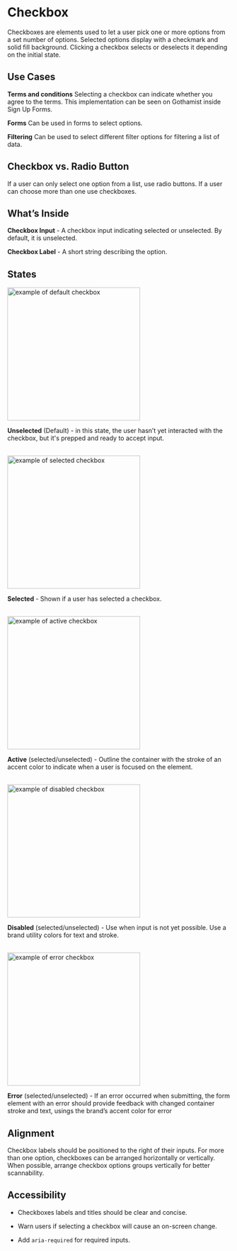 
<Meta title="Components/Atoms/Checkbox"/>


# Checkbox

Checkboxes are elements used to let a user pick one or more options from a set number of options. Selected options display with a checkmark and solid fill background. Clicking a checkbox selects or deselects it depending on the initial state.
  

## Use Cases

  
**Terms and conditions**
Selecting a checkbox can indicate whether you agree to the terms. This implementation can be seen on Gothamist inside Sign Up Forms.

  

**Forms**
Can be used in forms to select options.

  

**Filtering**
Can be used to select different filter options for filtering a list of data.

  
  

## Checkbox vs. Radio Button

If a user can only select one option from a list, use radio buttons. If a user can choose more than one use checkboxes.

  
  
  
  

## What’s Inside

**Checkbox Input** - A checkbox input indicating selected or unselected. By default, it is unselected.

**Checkbox Label** - A short string describing the option.



## States

<img alt="example of default checkbox" src="./images/Molecules-Checkbox-DefaultState.png" width="300" />
  <br/>
  
**Unselected** (Default) - in this state, the user hasn’t yet interacted with the checkbox, but it's prepped and ready to accept input.

  <br/>
<img alt="example of selected checkbox" src="./images/Molecules-Checkbox-SelectedState.png" width="300" />
  <br/>
  
**Selected** - Shown if a user has selected a checkbox.

  <br/>
<img alt="example of active checkbox" src="./images/Molecules-Checkbox-FocusedState.png" width="300" />
  <br/>
  
**Active** (selected/unselected) - Outline the container with the stroke of an accent color to indicate when a user is focused on the element.

  <br/>
  <img alt="example of disabled checkbox" src="./images/Molecules-Checkbox-DisabledState.png" width="300" />
  <br/>
  
**Disabled** (selected/unselected) - Use when input is not yet possible. Use a brand utility colors for text and stroke.

<br/>
<img alt="example of error checkbox" src="./images/Molecules-Checkbox-ErrorState.png" width="300" />
  <br/>
  
**Error** (selected/unselected) - If an error occurred when submitting, the form element with an error should provide feedback with changed container stroke and text, usings the brand’s accent color for error

  

## Alignment

Checkbox labels should be positioned to the right of their inputs. For more than one option, checkboxes can be arranged horizontally or vertically. When possible, arrange checkbox options groups vertically for better scannability.

  
  

## Accessibility

-   Checkboxes labels and titles should be clear and concise.
    
-   Warn users if selecting a checkbox will cause an on-screen change.
    
-   Add `aria-required` for required inputs.

